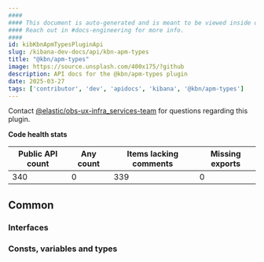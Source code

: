 ```yaml
---
####
#### This document is auto-generated and is meant to be viewed inside our experimental, new docs system.
#### Reach out in #docs-engineering for more info.
####
id: kibKbnApmTypesPluginApi
slug: /kibana-dev-docs/api/kbn-apm-types
title: "@kbn/apm-types"
image: https://source.unsplash.com/400x175/?github
description: API docs for the @kbn/apm-types plugin
date: 2025-03-27
tags: ['contributor', 'dev', 'apidocs', 'kibana', '@kbn/apm-types']
---
```




Contact [@elastic/obs-ux-infra_services-team](https://github.com/orgs/elastic/teams/obs-ux-infra_services-team) for questions regarding this plugin.

**Code health stats**

| Public API count  | Any count | Items lacking comments | Missing exports |
|-------------------|-----------|------------------------|-----------------|
| 340 | 0 | 339 | 0 |

## Common

### Interfaces
<DocDefinitionList data={kbnApmTypesObj.common.interfaces}/>

### Consts, variables and types
<DocDefinitionList data={kbnApmTypesObj.common.misc}/>

